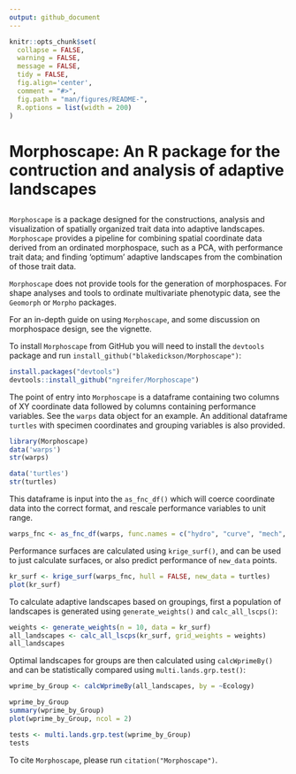 ```yaml
---
output: github_document
---
```


<!-- README.md is generated from README.Rmd. Please edit that file -->

```r
knitr::opts_chunk$set(
  collapse = FALSE,
  warning = FALSE,
  message = FALSE,
  tidy = FALSE,
  fig.align='center',
  comment = "#>",
  fig.path = "man/figures/README-",
  R.options = list(width = 200)
)
```
# Morphoscape: An R package for the contruction and analysis of adaptive landscapes
<!-- <img src="man/figures/logo.png" align="right" width="150"/> -->
------

`Morphoscape` is a package designed for the constructions, analysis and visualization of spatially organized trait data into adaptive landscapes. `Morphoscape` provides a pipeline for combining spatial coordinate data derived from an ordinated morphospace, such as a PCA, with performance trait data; and finding 'optimum' adaptive landscapes from the combination of those trait data.

`Morphoscape` does not provide tools for the generation of morphospaces. For shape analyses and tools to ordinate multivariate phenotypic data, see the `Geomorph` or `Morpho` packages. 

For an in-depth guide on using `Morphoscape`, and some discussion on morphospace design, see the vignette.  

To install `Morphoscape` from GitHub you will need to install the
`devtools` package and run `install_github("blakedickson/Morphoscape")`:

```r
install.packages("devtools")
devtools::install_github("ngreifer/Morphoscape")
```

The point of entry into `Morphoscape` is a dataframe containing two columns of XY coordinate data followed by columns containing performance variables. See the `warps` data object for an example. An additional dataframe `turtles` with specimen coordinates and grouping variables is also provided.

``` r
library(Morphoscape)
data('warps')
str(warps)

data('turtles')
str(turtles)
```

This dataframe is input into the `as_fnc_df()` which will coerce coordinate data into the correct format, and rescale performance variables to unit range.

```r
warps_fnc <- as_fnc_df(warps, func.names = c("hydro", "curve", "mech", "fea"))
```

Performance surfaces are calculated using `krige_surf()`, and can be used to just calculate surfaces, or also predict performance of `new_data` points.

```r
kr_surf <- krige_surf(warps_fnc, hull = FALSE, new_data = turtles)
plot(kr_surf)
```

To calculate adaptive landscapes based on groupings, first a population of landscapes is generated using `generate_weights()` and `calc_all_lscps()`:

```r
weights <- generate_weights(n = 10, data = kr_surf)
all_landscapes <- calc_all_lscps(kr_surf, grid_weights = weights)
all_landscapes
```

Optimal landscapes for groups are then calculated using `calcWprimeBy()` and can be statistically compared using `multi.lands.grp.test()`:

```r
wprime_by_Group <- calcWprimeBy(all_landscapes, by = ~Ecology)

wprime_by_Group
summary(wprime_by_Group)
plot(wprime_by_Group, ncol = 2)

tests <- multi.lands.grp.test(wprime_by_Group)
tests
```

To cite `Morphoscape`, please run `citation("Morphoscape")`.
